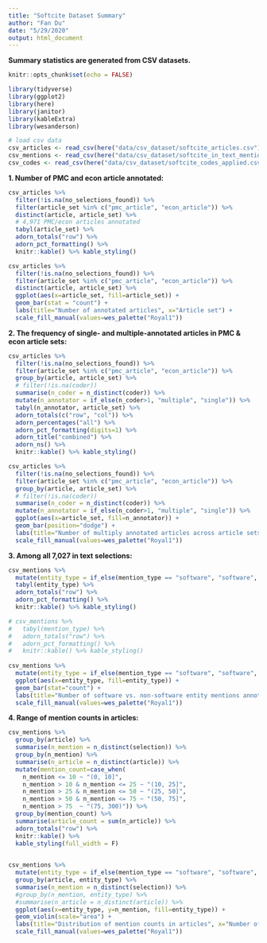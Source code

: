 ```yaml
---
title: "Softcite Dataset Summary"
author: "Fan Du"
date: "5/29/2020"
output: html_document
---
```

**Summary statistics are generated from CSV datasets.**

```r
knitr::opts_chunk$set(echo = FALSE)

library(tidyverse)
library(ggplot2)
library(here)
library(janitor)
library(kableExtra)
library(wesanderson)

# load csv data
csv_articles <- read_csv(here("data/csv_dataset/softcite_articles.csv"))
csv_mentions <- read_csv(here("data/csv_dataset/softcite_in_text_mentions.csv"))
csv_codes <- read_csv(here("data/csv_dataset/softcite_codes_applied.csv"))
```

**1. Number of PMC and econ article annotated:**

```r
csv_articles %>%
  filter(!is.na(no_selections_found)) %>% 
  filter(article_set %in% c("pmc_article", "econ_article")) %>%
  distinct(article, article_set) %>% 
  # 4,971 PMC/econ articles annotated
  tabyl(article_set) %>% 
  adorn_totals("row") %>%
  adorn_pct_formatting() %>% 
  knitr::kable() %>% kable_styling()

csv_articles %>%
  filter(!is.na(no_selections_found)) %>% 
  filter(article_set %in% c("pmc_article", "econ_article")) %>%
  distinct(article, article_set) %>% 
  ggplot(aes(x=article_set, fill=article_set)) + 
  geom_bar(stat = "count") + 
  labs(title="Number of annotated articles", x="Article set") +
  scale_fill_manual(values=wes_palette("Royal1"))
```

**2. The frequency of single- and multiple-annotated articles in PMC & econ article sets:**

```r
csv_articles %>% 
  filter(!is.na(no_selections_found)) %>% 
  filter(article_set %in% c("pmc_article", "econ_article")) %>% 
  group_by(article, article_set) %>% 
  # filter(!is.na(coder))
  summarise(n_coder = n_distinct(coder)) %>% 
  mutate(n_annotator = if_else(n_coder>1, "multiple", "single")) %>% 
  tabyl(n_annotator, article_set) %>% 
  adorn_totals(c("row", "col")) %>% 
  adorn_percentages("all") %>% 
  adorn_pct_formatting(digits=1) %>% 
  adorn_title("combined") %>% 
  adorn_ns() %>% 
  knitr::kable() %>% kable_styling()

csv_articles %>% 
  filter(!is.na(no_selections_found)) %>% 
  filter(article_set %in% c("pmc_article", "econ_article")) %>% 
  group_by(article, article_set) %>% 
  # filter(!is.na(coder))
  summarise(n_coder = n_distinct(coder)) %>% 
  mutate(n_annotator = if_else(n_coder>1, "multiple", "single")) %>% 
  ggplot(aes(x=article_set, fill=n_annotator)) +
  geom_bar(position="dodge") +
  labs(title="Number of multiply annotated articles across article sets", x="Article set") +
  scale_fill_manual(values=wes_palette("Royal1"))
```

**3. Among all 7,027 in text selections:**

```r
csv_mentions %>%
  mutate(entity_type = if_else(mention_type == "software", "software", "non-software")) %>% 
  tabyl(entity_type) %>% 
  adorn_totals("row") %>% 
  adorn_pct_formatting() %>% 
  knitr::kable() %>% kable_styling()

# csv_mentions %>%
#   tabyl(mention_type) %>% 
#   adorn_totals("row") %>% 
#   adorn_pct_formatting() %>% 
#   knitr::kable() %>% kable_styling()
  
csv_mentions %>%
  mutate(entity_type = if_else(mention_type == "software", "software", "non-software")) %>% 
  ggplot(aes(x=entity_type, fill=entity_type)) +
  geom_bar(stat="count") +
  labs(title="Number of software vs. non-software entity mentions annotated", x="Entity type") +
  scale_fill_manual(values=wes_palette("Royal1"))
```

**4. Range of mention counts in articles:**

```r
csv_mentions %>%
  group_by(article) %>% 
  summarise(n_mention = n_distinct(selection)) %>% 
  group_by(n_mention) %>% 
  summarise(n_article = n_distinct(article)) %>% 
  mutate(mention_count=case_when(
    n_mention <= 10 ~ "(0, 10]",
    n_mention > 10 & n_mention <= 25 ~ "(10, 25]",
    n_mention > 25 & n_mention <= 50 ~ "(25, 50]",
    n_mention > 50 & n_mention <= 75 ~ "(50, 75]",
    n_mention > 75  ~ "(75, 300)")) %>% 
  group_by(mention_count) %>% 
  summarise(article_count = sum(n_article)) %>% 
  adorn_totals("row") %>% 
  knitr::kable() %>% 
  kable_styling(full_width = F)
  

csv_mentions %>%
  mutate(entity_type = if_else(mention_type == "software", "software", "non-software")) %>%
  group_by(article, entity_type) %>% 
  summarise(n_mention = n_distinct(selection)) %>% 
  #group_by(n_mention, entity_type) %>% 
  #summarise(n_article = n_distinct(article)) %>% 
  ggplot(aes(x=entity_type, y=n_mention, fill=entity_type)) +
  geom_violin(scale="area") +
  labs(title="Distribution of mention counts in articles", x="Number of articles", y="Number of mentions") +
  scale_fill_manual(values=wes_palette("Royal1"))
```

